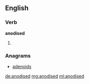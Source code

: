 ==English==

===Verb===
'''anodised'''

# {{past of|[[anodise]]}}

===Anagrams===
* [[adenoids#English|adenoids]]

[[de:anodised]]
[[mg:anodised]]
[[ml:anodised]]